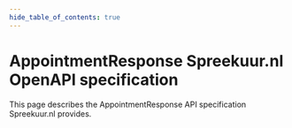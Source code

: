 ```yaml
---
hide_table_of_contents: true
---
```


# AppointmentResponse Spreekuur.nl OpenAPI specification
This page describes the AppointmentResponse API specification Spreekuur.nl provides.

<ApiDocMdx id='appointment-spreekuur' />